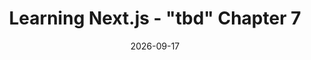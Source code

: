 ---
title: 'Learning Next.js - "tbd" Chapter 7'
date: '2026-09-17'
tags: ['programming', 'next.js', 'coding', tutorial']
draft: true
summary: Summary of App Router next.js course Chapter 7 and reactions
images: ['/static/images/coding/create-database.png']
authors: ['brett-stockmeier']
---